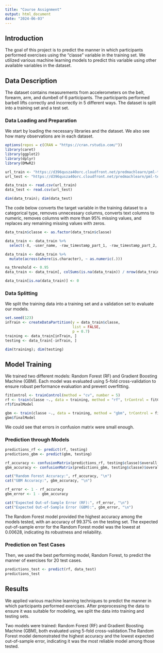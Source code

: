 ```yaml
---
title: "Course Assignment"
output: html_document
date: "2024-06-03"
---
```


## Introduction
The goal of this project is to predict the manner in which participants performed exercises using the "classe" variable in the training set. We utilized various machine learning models to predict this variable using other available variables in the dataset.

## Data Description
The dataset contains measurements from accelerometers on the belt, forearm, arm, and dumbell of 6 participants. The participants performed barbell lifts correctly and incorrectly in 5 different ways. The dataset is split into a training set and a test set.

### Data Loading and Preparation
We start by loading the necessary libraries and the dataset. We also see how many observations are in each dataset.
```r
options(repos = c(CRAN = "https://cran.rstudio.com/"))
library(caret)
library(ggplot2)
library(dplyr)
library(DMwR2)

url_train <- "https://d396qusza40orc.cloudfront.net/predmachlearn/pml-training.csv"
url_test <- "https://d396qusza40orc.cloudfront.net/predmachlearn/pml-testing.csv"

data_train <- read.csv(url_train)
data_test <- read.csv(url_test)

dim(data_train); dim(data_test)
```

The code below converts the target variable in the training dataset to a categorical type, removes unnecessary columns, converts text columns to numeric, removes columns with more than 95% missing values, and replaces any remaining missing values with zeros.
```r
data_train$classe <- as.factor(data_train$classe)

data_train <- data_train %>% 
  select(-X, -user_name, -raw_timestamp_part_1, -raw_timestamp_part_2, -cvtd_timestamp, -new_window, -num_window)

data_train <- data_train %>% 
  mutate(across(where(is.character), ~ as.numeric(.)))

na_threshold <- 0.95
data_train <- data_train[, colSums(is.na(data_train)) / nrow(data_train) < na_threshold]

data_train[is.na(data_train)] <- 0
```

### Data Splitting
We split the training data into a training set and a validation set to evaluate our models.
```r
set.seed(123)
inTrain <- createDataPartition(y = data_train$classe, 
                               list = FALSE,
                               p = 0.7)
training <- data_train[inTrain, ]
testing <- data_train[-inTrain, ]

dim(training); dim(testing)
```

## Model Training
We trained two different models: Random Forest (RF) and Gradient Boosting Machine (GBM). Each model was evaluated using 5-fold cross-validation to ensure robust performance evaluation and prevent overfitting.
```r
fitControl <- trainControl(method = "cv", number = 5)
rf <- train(classe ~., data = training, method = "rf", trControl = fitControl)
rf$finalModel
```

```r
gbm <- train(classe ~., data = training, method = "gbm", trControl = fitControl)
gbm$finalModel
```
We could see that errors in confusion matrix were small enough.

### Prediction through Models
```r
predictions_rf <- predict(rf, testing)
predictions_gbm <- predict(gbm, testing)

rf_accuracy <- confusionMatrix(predictions_rf, testing$classe)$overall["Accuracy"]
gbm_accuracy <- confusionMatrix(predictions_gbm, testing$classe)$overall["Accuracy"]

cat("Random Forest Accuracy:", rf_accuracy, "\n")
cat("GBM Accuracy:", gbm_accuracy, "\n")
```

```r
rf_error <- 1 - rf_accuracy
gbm_error <- 1 - gbm_accuracy

cat("Expected Out-of-Sample Error (RF):", rf_error, "\n")
cat("Expected Out-of-Sample Error (GBM):", gbm_error, "\n")

```

The Random Forest model provided the highest accuracy among the models tested, with an accuracy of 99.37% on the testing set. The expected out-of-sample error for the Random Forest model was the lowest at 0.00628, indicating its robustness and reliability. 

### Prediction on Test Cases

Then, we used the best performing model, Random Forest, to predict the manner of exercises for 20 test cases.
```r
predictions_test <- predict(rf, data_test)
predictions_test
```

## Results
We applied various machine learning techniques to predict the manner in which participants performed exercises. After preprocessing the data to ensure it was suitable for modeling, we split the data into training and testing sets.

Two models were trained: Random Forest (RF) and Gradient Boosting Machine (GBM), both evaluated using 5-fold cross-validation.The Random Forest model demonstrated the highest accuracy and the lowest expected out-of-sample error, indicating it was the most reliable model among those tested.